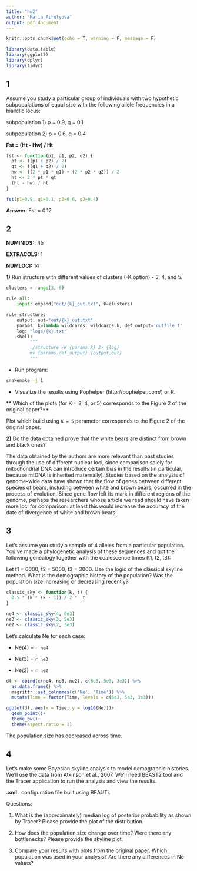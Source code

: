 ```yaml
---
title: "hw2"
author: "Maria Firulyova"
output: pdf_document
---
```


```r
knitr::opts_chunk$set(echo = T, warning = F, message = F)
```

```r
library(data.table)
library(ggplot2)
library(dplyr)
library(tidyr)
```

## 1
Assume you study a particular group of individuals with two hypothetic subpopulations of equal size with the following allele frequencies in a biallelic locus:

subpopulation 1) p = 0.9, q = 0.1

subpopulation 2) p = 0.6, q = 0.4

**Fst = (Ht - Hw) / Ht**

```r
fst <- function(p1, q1, p2, q2) {
  pt <- ((p1 + p2) / 2)
  qt <- ((q1 + q2) / 2)
  hw <- ((2 * p1 * q1) + (2 * p2 * q2)) / 2
  ht <- 2 * pt * qt
  (ht - hw) / ht
}

fst(p1=0.9, q1=0.1, p2=0.6, q2=0.4)
```

**Answer**: Fst = 0.12

## 2

**NUMINIDS:**: 45

**EXTRACOLS:** 1

**NUMLOCI:** 14

**1)** Run structure with different values of clusters (-K option) - 3, 4, and 5.

```python
clusters = range(3, 6)

rule all:
    input: expand("out/{k}_out.txt", k=clusters)

rule structure:
    output: out="out/{k}_out.txt"
    params: k=lambda wildcards: wildcards.k, def_output='outfile_f'
    log: "logs/{k}.txt"
    shell:
         """
         ./structure -K {params.k} 2> {log}
         mv {params.def_output} {output.out}
         """
```

* Run program:

```bash
snakemake -j 1
```


* Visualize the results using Pophelper (http://pophelper.com/) or R.

\begin{figure}[h!]
\includegraphics[width=0.75\textwidth]{plots/fig2.png}
\caption{K = 3}
\end{figure}

\begin{figure}[h!]
\includegraphics[width=0.75\textwidth]{plots/3k.png}
\caption{K = 3}
\end{figure}



\begin{figure}[h!]
\includegraphics[width=0.75\textwidth]{plots/4k.png}
\caption{K = 4}
\end{figure}


\begin{figure}[h!]
\includegraphics[width=0.75\textwidth]{plots/5k.png}
\caption{K = 5}
\end{figure}


** Which of the plots (for K = 3, 4, or 5) corresponds to the Figure 2 of the original paper?**

Plot which build using `K = 5` parameter corresponds to the Figure 2 of the original paper.

**2)** Do the data obtained prove that the white bears are distinct from brown and black ones?

The data obtained by the authors are more relevant than past studies through the use of different nuclear loci, since comparison solely for mitochondrial DNA can introduce certain bias in the results (in particular, because mtDNA is inherited maternally). Studies based on the analysis of genome-wide data have shown that the flow of genes between different species of bears, including between white and brown bears, occurred in the process of evolution. Since gene flow left its mark in different regions of the genome, perhaps the researchers whose article we read should have taken more loci for comparison: at least this would increase the accuracy of the date of divergence of white and brown bears.

## 3
Let’s assume you study a sample of 4 alleles from a particular population. You’ve made a phylogenetic analysis of these sequences and got the following genealogy together with the coalescence times (t1, t2, t3):

\begin{figure}[h!]
\includegraphics[width=0.5\textwidth]{plots/task_3.png}
\caption{Third task}
\end{figure}


Let t1 = 6000, t2 = 5000, t3 = 3000. Use the logic of the classical skyline method. What is the demographic history of the population? Was the population size increasing or decreasing recently?


```r
classic_sky <- function(k, t) {
  0.5 * (k * (k - 1)) / 2 *  t
}
```


```r
ne4 <- classic_sky(4, 6e3)
ne3 <- classic_sky(3, 5e3)
ne2 <- classic_sky(2, 3e3)
```

Let's calculate Ne for each case:

* Ne(4) = `r ne4`

* Ne(3) = `r ne3`

* Ne(2) = `r ne2`

```r
df <- cbind(c(ne4, ne3, ne2), c(6e3, 5e3, 3e3)) %>%
  as.data.frame() %>% 
  magrittr::set_colnames(c('Ne', 'Time')) %>% 
  mutate(Time = factor(Time, levels = c(6e3, 5e3, 3e3)))

ggplot(df, aes(x = Time, y = log10(Ne)))+
  geom_point()+
  theme_bw()+
  theme(aspect.ratio = 1)
```

The population size has decreased across time.

## 4
Let’s make some Bayesian skyline analysis to model demographic histories. We’ll use the data from Atkinson et al., 2007. We’ll need BEAST2 tool and the Tracer application to run the analysis and view the results.


**.xml** : configuration file built using BEAUTi.

Questions:

1) What is the (approximately) median log of posterior probability as shown by Tracer?
Please provide the plot of the distribution.

2) How does the population size change over time? Were there any bottlenecks?
Please provide the skyline plot.

3) Compare your results with plots from the original paper. Which population was
used in your analysis? Are there any differences in Ne values?